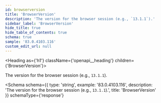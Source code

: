 ```yaml
---
id: browserversion
title: 'BrowserVersion'
description: 'The version for the browser session (e.g., `13.1.1`).'
sidebar_label: 'BrowserVersion'
hide_title: true
hide_table_of_contents: true
schema: true
sample: '83.0.4103.116'
custom_edit_url: null
---
```



<Heading as={'h1'} className={'openapi__heading'} children={'BrowserVersion'}></Heading>

The version for the browser session (e.g., `13.1.1`).

<Schema
  schema={{
    type: 'string',
    example: '83.0.4103.116',
    description: 'The version for the browser session (e.g., `13.1.1`).',
    title: 'BrowserVersion'
  }}
  schemaType={'response'}
></Schema>
